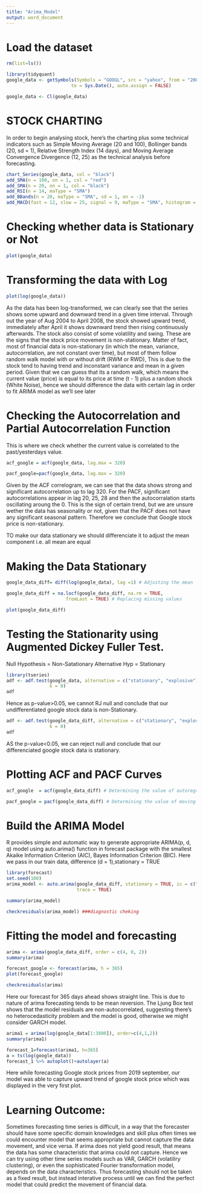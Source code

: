 ```yaml
---
title: "Arima_Model"
output: word_document
---
```


# Load the dataset
```r
rm(list=ls())

library(tidyquant)
google_data <- getSymbols(Symbols = "GOOGL", src = "yahoo", from = "2000-01-01", 
                        to = Sys.Date(), auto.assign = FALSE)

google_data <- Cl(google_data)
```

# STOCK CHARTING

In order to begin analysing stock, here's the charting plus some technical indicators such as Simple Moving Average (20 and 100), Bollinger bands (20, sd = 1), Relative Strength Index (14 days), and Moving Average Convergence Divergence (12, 25) as the technical analysis before forecasting.
```r
chart_Series(google_data, col = "black")
add_SMA(n = 100, on = 1, col = "red")
add_SMA(n = 20, on = 1, col = "black")
add_RSI(n = 14, maType = "SMA")
add_BBands(n = 20, maType = "SMA", sd = 1, on = -1)
add_MACD(fast = 12, slow = 25, signal = 9, maType = "SMA", histogram = TRUE)
```
# Checking whether data is Stationary or Not
```r

plot(google_data)
```
# Transforming the data with Log

```r
plot(log(google_data)) 
```

As the data has been log-transformed, we can clearly see that the series shows some upward and downward trend in a given time interval. 
Through out the year of Aug 2004 to April 2008, the stock showed upward trend, immediately after April it shows downward trend then rising continuously afterwards. 
The stock also consist of some volatility and swing. These are the signs that the stock price movement is non-stationary. 
Matter of fact, most of financial data is non-stationary (in which the mean, variance, autocorrelation, are not constant over time), but most of them follow random walk model with or without drift (RWM or RWD), 
This is due to the stock tend to having trend and inconstant variance and mean in a given period. Given that we can guess that its a random walk, which means the current value (price) is equal to its price at time (t - 1) plus a random shock (White Noise), 
hence we should difference the data with certain lag in order to fit ARIMA model as we’ll see later

# Checking the Autocorrelation and Partial Autocorrelation Function
This is where we check whether the current value is correlated to the past/yesterdays value.

```r
acf_google = acf(google_data, lag.max = 320)

pacf_google=pacf(google_data, lag.max = 320)
```

Given by the ACF correlogram, we can see that the data shows strong and significant autocorrelation up to lag 320. 
For the PACF, significant autocorrelations appear in lag 20, 25, 28 and then the autocorralation starts oscillating aroung the 0. 
This is the sign of certain trend, but we are unsure wether the data has seasonality or not, given that the PACF does not have any significant seasonal pattern. 
Therefore we conclude that Google stock price is non-stationary.

TO make our data stationary we should differenciate it to adjust the mean component i.e. all mean are equal

# Making the Data Stationary
```r
google_data_diff= diff(log(google_data), lag =1) # Adjusting the mean

google_data_diff = na.locf(google_data_diff, na.rm = TRUE,
                      fromLast = TRUE) # Replacing missing values

plot(google_data_diff)
```
# Testing the Stationarity using Augmented Dickey Fuller Test.
Null Hypothesis = Non-Satationary
Alternative Hyp = Stationary

```r
library(tseries)
adf <- adf.test(google_data, alternative = c("stationary", "explosive"), 
                k = 0)
adf
```
Hence as p-value>0.05, we cannot RJ null and conclude that our undifferentiated google stock data is non-Stationary.
```r
adf <- adf.test(google_data_diff, alternative = c("stationary", "explosive"), 
                k = 0)
adf
```
AS the p-value<0.05, we can reject null and conclude that our differenciated google stock data is stationary.



# Plotting ACF and PACF Curves
```r
acf_google  = acf(google_data_diff) # Determining the value of autoregressive AR(P)

pacf_google = pacf(google_data_diff) # Determining the value of moving avg MA(p)
```



# Build the ARIMA Model
R provides simple and automatic way to generate appropriate ARIMA(p, d, q) model using auto.arima() function in forecast package with the smallest Akaike Information Criterion (AIC), Bayes Information Criterion (BIC).
Here we pass in our train data, difference (d = 1),stationary = TRUE
```r
library(forecast)
set.seed(100)
arima_model <- auto.arima(google_data_diff, stationary = TRUE, ic = c("aicc", "aic", "bic"), 
                          trace = TRUE)

summary(arima_model)

checkresiduals(arima_model) ###diagnostic cheking
```

# Fitting the model and forecasting
```r
arima <- arima(google_data_diff, order = c(4, 0, 2))
summary(arima)

forecast_google <- forecast(arima, h = 365)
plot(forecast_google)

checkresiduals(arima)
```
Here our forecast for 365 days ahead shows straight line. This is due to nature of arima forecasting tends to be mean reversion. 
The Ljung Box test shows that the model residuals are non-autocorrelated, suggesting there's no heterocedasticity problem and the model is good, otherwise we might consider GARCH model.

```r
arima1 = arima(log(google_data[1:3800]), order=c(4,1,2))
summary(arima1)

forecast_1=forecast(arima1, h=365)
a = ts(log(google_data))
forecast_1 %>% autoplot()+autolayer(a)
```

Here while forecasting Google stock prices from 2019 september, our model was able to capture upward trend
of google stock price which was displayed in the very first plot.

# Learning Outcome:
Sometimes forecasting time series is difficult, in a way that the forecaster should have some specific domain knowledges and skill plus often times we could encounter model that seems appropriate but cannot capture the data movement, and vice versa. 
If arima does not yield good result, that means the data has some characteristic that arima could not capture. 
Hence we can try using other time series models such as VAR, GARCH (volatiliry clustering), or even the sophisticated Fourier transformation model, depends on the data characteristics. 
Thus forecasting should not be taken as a fixed result, but instead interative process until we can find the perfect model that could predict the movement of financial data.



